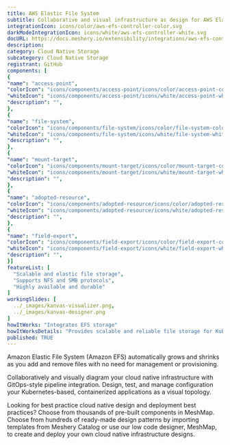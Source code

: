 ```yaml
---
title: AWS Elastic File System
subtitle: Collaborative and visual infrastructure as design for AWS Elastic File System
integrationIcon: icons/color/aws-efs-controller-color.svg
darkModeIntegrationIcon: icons/white/aws-efs-controller-white.svg
docURL: https://docs.meshery.io/extensibility/integrations/aws-efs-controller
description: 
category: Cloud Native Storage
subcategory: Cloud Native Storage
registrant: GitHub
components: [
{
"name": "access-point",
"colorIcon": "icons/components/access-point/icons/color/access-point-color.svg",
"whiteIcon": "icons/components/access-point/icons/white/access-point-white.svg",
"description": "",
},
{
"name": "file-system",
"colorIcon": "icons/components/file-system/icons/color/file-system-color.svg",
"whiteIcon": "icons/components/file-system/icons/white/file-system-white.svg",
"description": "",
},
{
"name": "mount-target",
"colorIcon": "icons/components/mount-target/icons/color/mount-target-color.svg",
"whiteIcon": "icons/components/mount-target/icons/white/mount-target-white.svg",
"description": "",
},
{
"name": "adopted-resource",
"colorIcon": "icons/components/adopted-resource/icons/color/adopted-resource-color.svg",
"whiteIcon": "icons/components/adopted-resource/icons/white/adopted-resource-white.svg",
"description": "",
},
{
"name": "field-export",
"colorIcon": "icons/components/field-export/icons/color/field-export-color.svg",
"whiteIcon": "icons/components/field-export/icons/white/field-export-white.svg",
"description": "",
}]
featureList: [
  "Scalable and elastic file storage",
  "Supports NFS and SMB protocols",
  "Highly available and durable"
]
workingSlides: [
  ../_images/kanvas-visualizer.png,
  ../_images/kanvas-designer.png
]
howItWorks: "Integrates EFS storage"
howItWorksDetails: "Provides scalable and reliable file storage for Kubernetes applications"
published: TRUE
---
```

<p>
Amazon Elastic File System (Amazon EFS) automatically grows and shrinks as you add and remove files with no need for management or provisioning.
</p>
<p>
    Collaboratively and visually diagram your cloud native infrastructure with GitOps-style pipeline integration. Design, test, and manage configuration your Kubernetes-based, containerized applications as a visual topology.
</p>
<p>
    Looking for best practice cloud native design and deployment best practices? Choose from thousands of pre-built components in MeshMap. Choose from hundreds of ready-made design patterns by importing templates from Meshery Catalog or use our low code designer, MeshMap, to create and deploy your own cloud native infrastructure designs.
</p>
